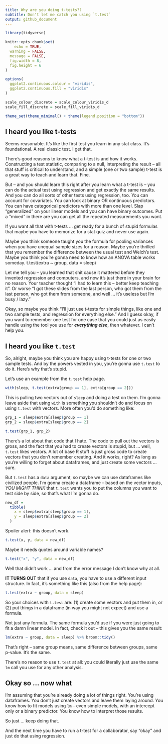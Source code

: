 ```yaml
---
title: Why are you doing t-tests??
subtitle: Don't let me catch you using `t.test`
output: github_document
---
```


```r
library(tidyverse)

knitr::opts_chunk$set(
	echo = TRUE,
  warning = FALSE,
  message = FALSE,
  fig.width = 8,
  fig.height = 6
)

options(
  ggplot2.continuous.colour = "viridis",
  ggplot2.continuous.fill = "viridis"
)

scale_colour_discrete = scale_colour_viridis_d
scale_fill_discrete = scale_fill_viridis_d

theme_set(theme_minimal() + theme(legend.position = "bottom"))
```

## I heard you like t-tests

Seems reasonable. It's like the first test you learn in any stat class. It's foundational. A real classic test. I get that. 

There's good reasons to know what a t-test is and how it works. Constructing a test statistic, comparing to a null, interpreting the result -- all that stuff is critical to understand, and a simple (one or two sample) t-test is a great way to teach and learn that. Fine. 

But -- and you should learn this right after you learn what a t-test is -- you can do the actual test using regression and get exactly the same results. And you can do all sorts of other tests using regression, too. You can account for covariates. You can look at binary OR continuous predictors. You can have categorical predictors with more than one level. Slap "generalized" on your linear models and you can have binary outcomes. Put a "mixed" in there are you can get all the repeated measurements you want. 

If you want all that with t-tests ... get ready for a bunch of stupid formulas that maybe you have to memorize for a stat quiz and never use again. 

Maybe you think someone taught you the formula for pooling variances when you have unequal sample sizes for a reason. Maybe you're thrilled that you remember the difference between the usual test and Welch's test. Maybe you think you're gonna need to know how an ANOVA table works someday. t.test(extra ~ group, data = sleep)

Let me tell you -- you learned that shit cause it mattered before they invented regression and computers, and now it's just there in your brain for no reason. Your teacher thought "I had to learn this -- better keep teaching it". Or worse "I got these slides from the last person, who got them from the last person, who got them from someone, and well ... it's useless but I'm busy / lazy."

Okay, so maybe you think "I'll just use t-tests for simple things, like one and two sample tests, and regression for everything else." And I guess okay, if you want to remember one test for one case that you could just as easily handle using the tool you use for **_everything else_**, then whatever. I can't help you. 

## I heard you like `t.test`

So, alright, maybe you think you are happy using t-tests for one or two sample tests. And by the powers vested in you, you're gonna use `t.test` to do it. Here's why that's stupid.

Let's use an example from the `t.test` help page.

```r
with(sleep, t.test(extra[group == 1], extra[group == 2]))
```

This is pulling two vectors out of `sleep` and doing a test on them. I'm gonna leave aside that using `with` is something you shouldn't do and focus on using `t.test` with vectors. More often you'd do something like:

```r
grp_1 = sleep$extra[sleep$group == 1]
grp_2 = sleep$extra[sleep$group == 2]

t.test(grp_1, grp_2)
```

There's a lot about that code that I hate. The code to pull out the vectors is gross, and the fact that you had to create vectors is stupid, but ... well, `t.test` likes vectors. A lot of base R stuff is just gross code to create vectors that you don't remember creating. And it works, right? As long as you're willing to forget about dataframes, and just create some vectors ... sure. 

But `t.test` has a `data` argument, so maybe we can use dataframes like civilized people. I'm gonna create a dataframe -- based on the vector inputs, *YOU MIGHT THINK* that `t.test` wants you to put the columns you want to test side by side, so that's what I'm gonna do.

```r
new_df = 
  tibble(
    x = sleep$extra[sleep$group == 1],
    y = sleep$extra[sleep$group == 2]
  )
```

Spoiler alert: this doesn't work. 

```r
t.test(x, y, data = new_df)
```

Maybe it needs quotes around variable names?

```r
t.test("x", "y", data = new_df)
```

Well that didn't work ... and from the error message I don't know why at all. 

**IT TURNS OUT** that if you use `data`, you have to use a different input structure. In fact, it's something like this (also from the help page):

```r
t.test(extra ~ group, data = sleep)
```

So your choices with `t.test` are: (1) create some vectors and put them in, or (2) put things in a dataframe (in way you might not expect) and use a formula. 

Not just any formula. The same formula you'd use if you were just going to fit a damn linear model. In fact, check it out -- this gives you the same result:

```r
lm(extra ~ group, data = sleep) %>% broom::tidy()
```

That's right -- same group means, same difference between groups, same p-value. It's the same. 

There's no reason to use `t.test` at all: you could literally just use the same `lm` call you use for any other analysis. 

## Okay so ... now what

I'm assuming that you're already doing a lot of things right. You're using dataframes. You don't just create vectors and leave them laying around. You know how to fit models using `lm` -- even simple models, with an intercept only or a binary predictor. You know how to interpret those results. 

So just ... keep doing that. 

And the next time you have to run a t-test for a collaborator, say "okay" and just do that using regression. 
